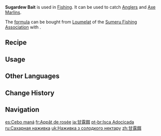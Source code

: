 {{Item Infobox
|id           = 111028
|image        = Item Sugardew Bait.png
|type         = Bait
|quality      = 2
|description  = The bait is based on rose dew and has been mixed with sun-dried [[Harra Fruit]] powder. It has a spicy taste and a sweet aftertaste, just like the life of a fisherman. The harvest after going through all the weather-beaten days and roaring waves is particularly gratifying.<br>Suitable for: Angler and Axe Marlin.
|source1      = [[Crafting]]
|recipe       = [[Sumeru Fishing Association]]
}}
'''Sugardew Bait''' is used in [[Fishing]]. It can be used to catch [[Anglers]] and [[Axe Marlins]].

The [[formula]] can be bought from [[Loumelat]] of the [[Sumeru Fishing Association]] with {{Item|Medaka|x=3}}.

==Recipe==
{{Recipe
|type         = Crafting
|Harra Fruit  = 1
|Sumeru Rose  = 1
|yield        = 10
|sort         = Harra Fruit;Sumeru Rose
}}

==Usage==
{{Items by Category List
|Sugardew Bait Fish
|resultsheader = Sugardew Bait can be used to catch '''%PAGES%''' fish:
}}

==Other Languages==
{{Other Languages
|en      = Sugardew Bait
|zhs     = 甘露饵
|zhs_rm  = Gānlù-ěr
|zht     = 甘露餌
|zht_rm  = Gānlù-ěr
|zh_tl   = Sweet Dew Bait
|zh_note = {{zh|甘露|rm=Gānlù}} literally means "sweet dew" and based on the item description, it is also the most likely meaning of this name. However, it can also refer to {{w|amrita}}, immortality potions in general, banana flower nectar, or {{w|Honeydew (secretion)|honeydew}} (the sweet secretion from aphids and other insects).
|ja      = 甘露餌
|ja_rm   = Kanro Esa
|ja_tl   = Nectar Bait{{Sino|mixed Japanese}}
|ko      = {{tt|감로|甘露}} 미끼
|ko_rm   = Gamro Mikki
|ko_tl   = Honeydew Bait{{Sino|ko|part=1}}
|es      = Cebo maná
|es_tl   = {{w|Manna}} Bait
|fr      = Appât de rosée
|fr_tl   = Dew Bait
|ru      = Сахарная наживка
|ru_tl   = Sugar Bait
|th      = Sugardew Bait
|vi      = Mồi Cam Lộ
|vi_tl   = 
|de      = Manna-Köder
|de_tl   = Manna Bait
|id      = Sugardew Bait
|pt      = Isca Adocicada
|pt_tl   = 
|tr      = Şeker Özü Yemi
|tr_tl   = Sugar Extract Bait
|it      = Esca zuccherosa
|it_tl   = 
}}

==Change History==
{{Change History|3.0}}

==Navigation==
{{Material Navbox|type=Fishing Materials}}

[[es:Cebo maná]]
[[fr:Appât de rosée]]
[[ja:甘露餌]]
[[pt-br:Isca Adocicada]]
[[ru:Сахарная наживка]]
[[uk:Наживка з солодкого нектару]]
[[zh:甘露餌]]